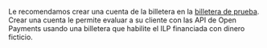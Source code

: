 Le recomendamos crear una cuenta de la billetera en la [billetera de prueba](/es/sdk/before-you-begin#create-an-account-on-the-test-wallet). Crear una cuenta le permite evaluar a su cliente con las API de Open Payments usando una billetera que habilite el ILP financiada con dinero ficticio.
